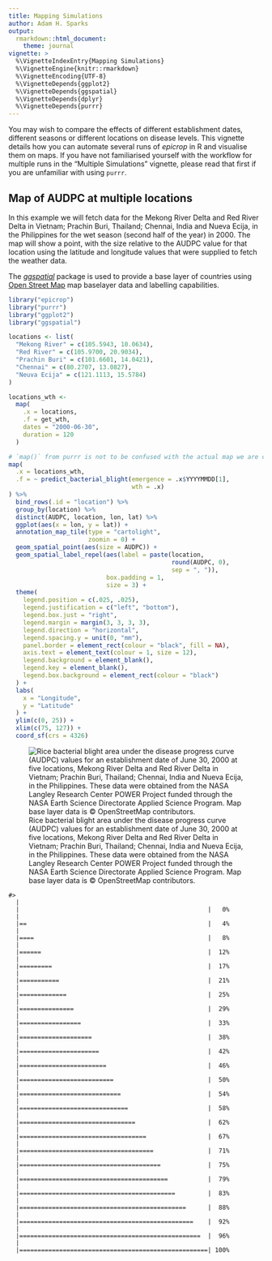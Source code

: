```yaml
---
title: Mapping Simulations
author: Adam H. Sparks
output:
  rmarkdown::html_document:
    theme: journal
vignette: >
  %\VignetteIndexEntry{Mapping Simulations}
  %\VignetteEngine{knitr::rmarkdown}
  %\VignetteEncoding{UTF-8}
  %\VignetteDepends{ggplot2}
  %\VignetteDepends{ggspatial}
  %\VignetteDepends{dplyr}
  %\VignetteDepends{purrr}
---
```


<!-- STOP! Do not edit this file. This file is generated from multiples.Rmd.orig -->



You may wish to compare the effects of different establishment dates, different seasons or different locations on disease levels.
This vignette details how you can automate several runs of _epicrop_ in R and visualise them on maps.
If you have not familiarised yourself with the workflow for multiple runs in the "Multiple Simulations" vignette, please read that first if you are unfamiliar with using `purrr`.

## Map of AUDPC at multiple locations

In this example we will fetch data for the Mekong River Delta and Red River Delta in Vietnam; Prachin Buri, Thailand; Chennai, India and Nueva Ecija, in the Philippines for the wet season (second half of the year) in 2000.
The map will show a point, with the size relative to the AUDPC value for that location using the latitude and longitude values that were supplied to fetch the weather data.

The [_ggspatial_](https://paleolimbot.github.io/ggspatial/) package is used to provide a base layer of countries using [Open Street Map](https://www.openstreetmap.org/) map baselayer data and labelling capabilities.


```r
library("epicrop")
library("purrr")
library("ggplot2")
library("ggspatial")

locations <- list(
  "Mekong River" = c(105.5943, 10.0634),
  "Red River" = c(105.9700, 20.9034),
  "Prachin Buri" = c(101.6601, 14.0421),
  "Chennai" = c(80.2707, 13.0827),
  "Neuva Ecija" = c(121.1113, 15.5784)
)

locations_wth <-
  map(
    .x = locations,
    .f = get_wth,
    dates = "2000-06-30",
    duration = 120
  )

# `map()` from purrr is not to be confused with the actual map we are creating
map(
  .x = locations_wth,
  .f = ~ predict_bacterial_blight(emergence = .x$YYYYMMDD[1],
                                  wth = .x)
) %>%
  bind_rows(.id = "location") %>%
  group_by(location) %>%
  distinct(AUDPC, location, lon, lat) %>%
  ggplot(aes(x = lon, y = lat)) +
  annotation_map_tile(type = "cartolight",
                      zoomin = 0) +
  geom_spatial_point(aes(size = AUDPC)) +
  geom_spatial_label_repel(aes(label = paste(location,
                                             round(AUDPC, 0),
                                             sep = ", ")),
                           box.padding = 1,
                           size = 3) +
  theme(
    legend.position = c(.025, .025),
    legend.justification = c("left", "bottom"),
    legend.box.just = "right",
    legend.margin = margin(3, 3, 3, 3),
    legend.direction = "horizontal",
    legend.spacing.y = unit(0, "mm"),
    panel.border = element_rect(colour = "black", fill = NA),
    axis.text = element_text(colour = 1, size = 12),
    legend.background = element_blank(),
    legend.key = element_blank(),
    legend.box.background = element_rect(colour = "black")
  ) +
  labs(
    x = "Longitude",
    y = "Latitude"
  ) +
  ylim(c(0, 25)) +
  xlim(c(75, 127)) +
  coord_sf(crs = 4326)
```

![Rice bacterial blight area under the disease progress curve (AUDPC) values for an establishment date of June 30, 2000 at five locations, Mekong River Delta and Red River Delta in Vietnam; Prachin Buri, Thailand; Chennai, India and Nueva Ecija, in the Philippines. These data were obtained from the NASA Langley Research Center POWER Project funded through the NASA Earth Science Directorate Applied Science Program. Map base layer data is © OpenStreetMap contributors.](map-AUDPC-1.png)

```
#> 
  |                                                          
  |                                                    |   0%
  |                                                          
  |==                                                  |   4%
  |                                                          
  |====                                                |   8%
  |                                                          
  |======                                              |  12%
  |                                                          
  |=========                                           |  17%
  |                                                          
  |===========                                         |  21%
  |                                                          
  |=============                                       |  25%
  |                                                          
  |===============                                     |  29%
  |                                                          
  |=================                                   |  33%
  |                                                          
  |====================                                |  38%
  |                                                          
  |======================                              |  42%
  |                                                          
  |========================                            |  46%
  |                                                          
  |==========================                          |  50%
  |                                                          
  |============================                        |  54%
  |                                                          
  |==============================                      |  58%
  |                                                          
  |================================                    |  62%
  |                                                          
  |===================================                 |  67%
  |                                                          
  |=====================================               |  71%
  |                                                          
  |=======================================             |  75%
  |                                                          
  |=========================================           |  79%
  |                                                          
  |===========================================         |  83%
  |                                                          
  |==============================================      |  88%
  |                                                          
  |================================================    |  92%
  |                                                          
  |==================================================  |  96%
  |                                                          
  |====================================================| 100%
```
